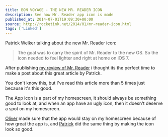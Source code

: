 ```yaml
---
title: BON VOYAGE - THE NEW MR. READER ICON
description: See how Mr. Reader app icon is made
published_at: 2014-07-01T19:09:30+00:00
source: http://rocketink.net/2014/01/mr-reader-icon.html
tags: ['Linked']
---
```


Patrick Welker talking about the new Mr. Reader icon:

> The goal was to carry the spirit of Mr. Reader to the new OS. So the icon needed to feel lighter and right at home on iOS 7.

After publishing [my review of Mr. Reader](https://ahmetalmaz.com/reviews/mr-reader-review) i thought its the perfect time to make a post about this great article by Patrick.

You don't know this, but I've read this article more than 5 times just because it's this good.

The App icon is a part of my homescreen, it should always be something good to look at, and when an app have an ugly icon, then it doesn't deserve a spot on my homescreen.

[Oliver](https://twitter.com/curioustimes) made sure that the app would stay on my homescreen because of how great the app is, and [Patrick](https://twitter.com/_patrickwelker) did the same thing by making the icon look so good.
